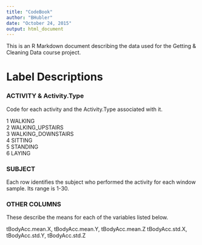 ```yaml
---
title: "CodeBook"
author: "BHubler"
date: "October 24, 2015"
output: html_document
---
```


This is an R Markdown document describing the data used for the Getting & Cleaning Data course project.

# Label Descriptions


### ACTIVITY & Activity.Type

Code for each activity and the Activity.Type associated with it.

1 WALKING  
2 WALKING_UPSTAIRS  
3 WALKING_DOWNSTAIRS  
4 SITTING  
5 STANDING  
6 LAYING  

### SUBJECT

Each row identifies the subject who performed the activity for each window sample. Its range is 1-30. 


### OTHER COLUMNS

These describe the means for each of the variables listed below.

tBodyAcc.mean.X, tBodyAcc.mean.Y, tBodyAcc.mean.Z
tBodyAcc.std.X, tBodyAcc.std.Y, tBodyAcc.std.Z

